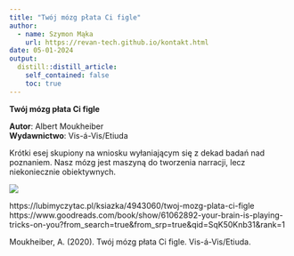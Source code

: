 ```yaml
---
title: "Twój mózg płata Ci figle"
author:
  - name: Szymon Mąka
    url: https://revan-tech.github.io/kontakt.html
date: 05-01-2024
output:
  distill::distill_article:
    self_contained: false
    toc: true
---
```


**Twój mózg płata Ci figle**<br>

**Autor**: Albert Moukheiber<br>
**Wydawnictwo**: Vis-á-Vis/Etiuda<br>

Krótki esej skupiony na wniosku wyłaniającym się z dekad badań nad poznaniem. Nasz mózg jest maszyną do tworzenia narracji, lecz niekoniecznie obiektywnych. <br>

<img src="small.png">

https://lubimyczytac.pl/ksiazka/4943060/twoj-mozg-plata-ci-figle<br>
https://www.goodreads.com/book/show/61062892-your-brain-is-playing-tricks-on-you?from_search=true&from_srp=true&qid=SqK50Knb31&rank=1<br>

Moukheiber, A. (2020). Twój mózg płata Ci figle. Vis-á-Vis/Etiuda.
